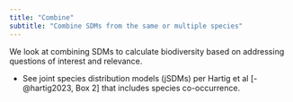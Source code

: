 ```yaml
---
title: "Combine"
subtitle: "Combine SDMs from the same or multiple species"
---
```


We look at combining SDMs to calculate biodiversity based on addressing questions of interest and relevance.

-   See joint species distribution models (jSDMs) per Hartig et al [-@hartig2023, Box 2] that includes species co-occurrence.
